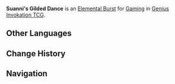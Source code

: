{{About|the Character Card Skill for [[Genius Invokation TCG]]|the Playable Character Talent|Suanni's Gilded Dance}}
{{Genius Invokation TCG Skill Infobox
|title      = Suanni's Gilded Dance
|image      = Suanni's Gilded Dance Character Card Skill.png
|type       = Elemental Burst
|character  = Gaming
|element    = 
|energy     = 2
|matching   = 
|effect     = Deals {{Color|Pyro DMG}}. This character gains '''Wushou Stance'''.<br><br>'''Wushou Stance'''<br>+3 ATK and +1 Action. Attach 1 Actions gain less Energy stack.<br>'''After the character to which this is attached acts:''' Take 1 '''Piercing DMG''' and switch to your next character.<br><u>Usage(s):</u> 3
|order      = 2
}}
'''Suanni's Gilded Dance''' is an [[Character Card Elemental Burst|Elemental Burst]] for [[Gaming (Character Card)|Gaming]] in [[Genius Invokation TCG]].

==Other Languages==
{{Other Languages|Transclude=Suanni's Gilded Dance}}

==Change History==
{{Change History|5.4}}

==Navigation==
{{Genius Invokation TCG Skill Navbox|Gaming}}